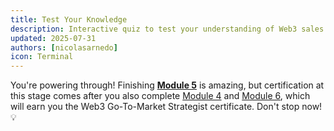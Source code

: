 ```yaml
---
title: Test Your Knowledge
description: Interactive quiz to test your understanding of Web3 sales strategies
updated: 2025-07-31
authors: [nicolasarnedo]
icon: Terminal
---
```


<Quiz quizId="928" />

<Quiz quizId="929" />

<Quiz quizId="930" />

<Quiz quizId="931" />

You're powering through! Finishing **[Module 5](/academy/codebase-entrepreneur-go-to-market/05-sales/01-introduction)** is amazing, but certification at this stage comes after you also complete [Module 4](/academy/codebase-entrepreneur-go-to-market/04-gtm-strategies/01-introduction) and [Module 6](/academy/codebase-entrepreneur-go-to-market/06-pricing/01-introduction), which will earn you the Web3 Go-To-Market Strategist certificate. Don't stop now! 💡
